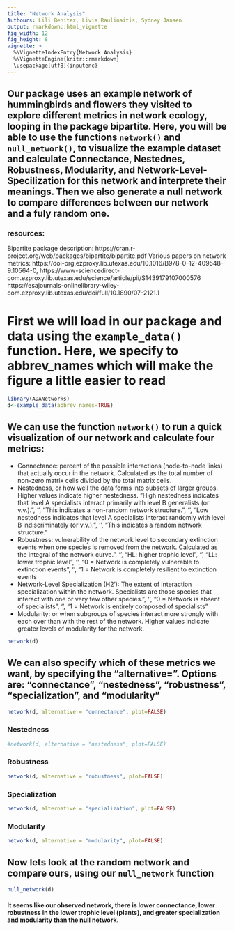 ```yaml
---
title: "Network Analysis"
Authours: Lili Benitez, Livia Raulinaitis, Sydney Jansen
output: rmarkdown::html_vignette
fig_width: 12
fig_height: 8
vignette: >
  %\VignetteIndexEntry{Network Analysis}
  %\VignetteEngine{knitr::rmarkdown}
  \usepackage[utf8]{inputenc}
---
```


## Our package uses an example network of hummingbirds and flowers they visited to explore different metrics in network ecology, looping in the package bipartite. Here, you will be able to use the functions `network()` and `null_network()`,  to visualize the example dataset and calculate Connectance, Nestednes, Robustness, Modularity, and Network-Level-Specilization for this network and interprete their meanings. Then we also generate a null network to compare differences between our network and a fuly random one. 
### resources:
Bipartite package description: https://cran.r-project.org/web/packages/bipartite/bipartite.pdf
Various papers on network metrics: 
https://doi-org.ezproxy.lib.utexas.edu/10.1016/B978-0-12-409548-9.10564-0, https://www-sciencedirect-com.ezproxy.lib.utexas.edu/science/article/pii/S1439179107000576 https://esajournals-onlinelibrary-wiley-com.ezproxy.lib.utexas.edu/doi/full/10.1890/07-2121.1


# First we will load in our package and data using the `example_data()` function. Here, we specify to abbrev_names which will make the figure a little easier to read
```r
library(ADANetworks)
d<-example_data(abbrev_names=TRUE)
```

## We can use the function `network()` to run a quick visualization of our network and calculate four metrics: 
- Connectance: percent of the possible interactions (node-to-node links) that actually occur in the network. Calculated as the total number of non-zero matrix cells divided by the total matrix cells.
- Nestedness, or how well the data forms into subsets of larger groups. Higher values indicate higher nestedness. 
  "High nestedness indicates that level A specialists interact primarily with level B generalists (or v.v.).", '\n',
  "This indicates a non-random network structure.", '\n',
  "Low nestedness indicates that level A specialists interact randomly with level B indiscriminately (or v.v.).", '\n',
  "This indicates a random network structure."
- Robustness: vulnerability of the network level to secondary extinction events when one species is removed from the network. Calculated as the integral of the network curve.", '\n',
                  "HL: higher trophic level", '\n', "LL: lower trophic level", '\n',
                  "0 = Network is completely vulnerable to extinction events", '\n',
                  "1 = Network is completely resilient to extinction events
- Network-Level Specialization (H2'): The extent of interaction specialization within the network. Specialists are those species that interact with one or very few other species.", '\n',
                     "0 = Network is absent of specialists", '\n',
                     "1 = Network is entirely composed of specialists"
- Modularity: or when subgroups of species interact more strongly with each over than with the rest of the network. Higher values indicate greater levels of modularity for the network. 

```r
network(d)
```

## We can also specify which of these metrics we want, by specifying the "alternative=". Options are: "connectance", "nestedness", "robustness", "specialization", and "modularity"
```r
network(d, alternative = "connectance", plot=FALSE)
```


### Nestedness
```r
#network(d, alternative = "nestedness", plot=FALSE)
```
### Robustness
```r
network(d, alternative = "robustness", plot=FALSE)
```
### Specialization
```r
network(d, alternative = "specialization", plot=FALSE)
```
### Modularity
```r
network(d, alternative = "modularity", plot=FALSE)
```
## Now lets look at the random network and compare ours, using our `null_network` function
```r
null_network(d)
```
#### It seems like our observed network, there is lower connectance, lower robustness in the lower trophic level (plants), and greater specialization and modularity than the null network. 
